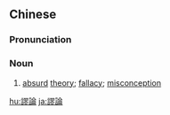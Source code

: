 {{also|谬论}}
==Chinese==
{{zh-forms|s=谬论}}

===Pronunciation===
{{zh-pron
|m=miùlùn
|c=mau6 leon6
|cat=n
}}

===Noun===
{{zh-noun}}

# [[absurd]] [[theory]]; [[fallacy]]; [[misconception]]

[[hu:謬論]]
[[ja:謬論]]